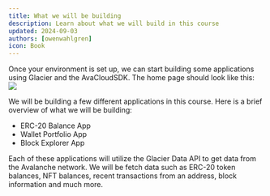 ```yaml
---
title: What we will be building
description: Learn about what we will build in this course
updated: 2024-09-03
authors: [owenwahlgren]
icon: Book
---
```


Once your environment is set up, we can start building some applications using Glacier and the AvaCloudSDK. The home page should look like this:
![](/course-images/glacier/preview.png)

We will be building a few different applications in this course. Here is a brief overview of what we will be building:

- ERC-20 Balance App
- Wallet Portfolio App
- Block Explorer App

Each of these applications will utilize the Glacier Data API to get data from the Avalanche network. We will be fetch data such as ERC-20 token balances, NFT balances, recent transactions from an address, block information and much more.
